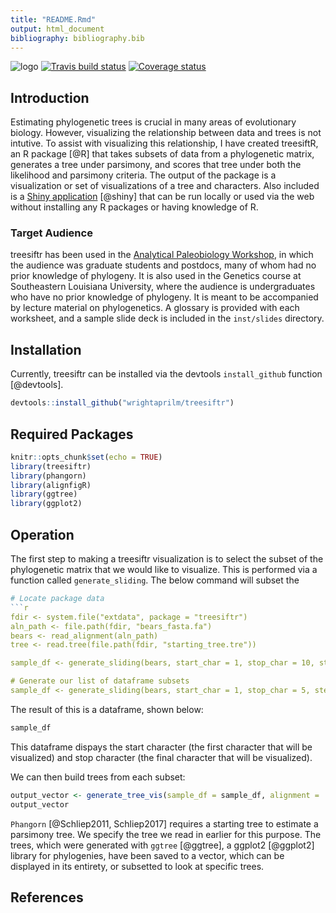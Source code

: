 ```yaml
---
title: "README.Rmd"
output: html_document
bibliography: bibliography.bib
---
```

  ![logo](inst/images/treesiftR.png)
  [![Travis build status](https://travis-ci.org/wrightaprilm/treesiftr.svg?branch=master)](https://travis-ci.org/wrightaprilm/treesiftr)
    [![Coverage status](https://codecov.io/gh/wrightaprilm/treesiftr/branch/master/graph/badge.svg)](https://codecov.io/github/wrightaprilm/treesiftr?branch=master)

## Introduction

Estimating phylogenetic trees is crucial in many areas of evolutionary biology.
However, visualizing the relationship between data and trees is not intutive. To assist with visualizing this relationship, I have created treesiftR, 
an R package [@R] that takes subsets of data from a phylogenetic matrix, generates a tree under parsimony, and scores that tree under both the likelihood and parsimony criteria. The output of the package is a visualization or set of visualizations of a tree and characters. Also included is a [Shiny application](https://wrightaprilm.shinyapps.io/treesiftr_app/) [@shiny] that can be run locally or used via the web without installing any R packages or having knowledge of R.

### Target Audience

treesiftr has been used in the [Analytical Paleobiology Workshop](http://www.analytical.palaeobiology.de/), in which the audience was graduate students and postdocs, many of whom had no prior knowledge of phylogeny. It is also
used in the Genetics course at Southeastern Louisiana University, where the audience 
is undergraduates who have no prior knowledge of phylogeny. It is meant to be 
accompanied by lecture material on phylogenetics. A glossary is provided with each 
worksheet, and a sample slide deck is included in the `inst/slides` directory.

## Installation 

Currently, treesiftr can be installed via the devtools ```install_github```
function [@devtools]. 

```r
devtools::install_github("wrightaprilm/treesiftr")
```

## Required Packages

```r
knitr::opts_chunk$set(echo = TRUE)
library(treesiftr)
library(phangorn)
library(alignfigR)
library(ggtree)
library(ggplot2)
```

## Operation

The first step to making a treesiftr visualization is to select the subset of 
the phylogenetic matrix that we would like to visualize. This is performed via a function called ```generate_sliding```. The below command will subset the  

```r
# Locate package data
```r
fdir <- system.file("extdata", package = "treesiftr")
aln_path <- file.path(fdir, "bears_fasta.fa")
bears <- read_alignment(aln_path)
tree <- read.tree(file.path(fdir, "starting_tree.tre"))

sample_df <- generate_sliding(bears, start_char = 1, stop_char = 10, steps = 1)

# Generate our list of dataframe subsets
sample_df <- generate_sliding(bears, start_char = 1, stop_char = 5, steps = 1)
```

The result of this is a dataframe, shown below:

```r
sample_df
```
This dataframe dispays the start character (the first character that will be visualized) and stop character (the final character that will be visualized). 

We can then build trees from each subset:

```r
output_vector <- generate_tree_vis(sample_df = sample_df, alignment =                                                     aln_path, tree = tree, phy_mat = bears)
output_vector
```

`Phangorn` [@Schliep2011, Schliep2017] requires a starting tree to estimate a parsimony tree. We specify the tree we read in earlier for this purpose. The trees, which were generated with `ggtree` [@ggtree], a ggplot2 [@ggplot2] library for phylogenies, have been saved to a vector, which can be displayed in its entirety, or subsetted to look at specific trees.


## References
